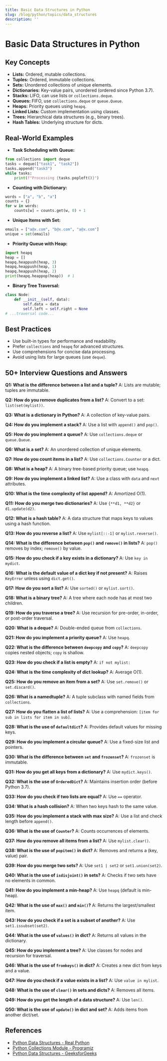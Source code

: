 ```yaml
---
title: Basic Data Structures in Python
slug: /blog/python/topics/data_structures
description: ''
---
```

# Basic Data Structures in Python

## Key Concepts
- **Lists:** Ordered, mutable collections.
- **Tuples:** Ordered, immutable collections.
- **Sets:** Unordered collections of unique elements.
- **Dictionaries:** Key-value pairs, unordered (ordered since Python 3.7).
- **Stacks:** LIFO, can use lists or `collections.deque`.
- **Queues:** FIFO, use `collections.deque` or `queue.Queue`.
- **Heaps:** Priority queues using `heapq`.
- **Linked Lists:** Custom implementation using classes.
- **Trees:** Hierarchical data structures (e.g., binary trees).
- **Hash Tables:** Underlying structure for dicts.

## Real-World Examples
- **Task Scheduling with Queue:**
```python
from collections import deque
tasks = deque(["task1", "task2"])
tasks.append("task3")
while tasks:
    print(f"Processing {tasks.popleft()}")
```
- **Counting with Dictionary:**
```python
words = ["a", "b", "a"]
counts = {}
for w in words:
    counts[w] = counts.get(w, 0) + 1
```
- **Unique Items with Set:**
```python
emails = ["a@x.com", "b@x.com", "a@x.com"]
unique = set(emails)
```
- **Priority Queue with Heap:**
```python
import heapq
heap = []
heapq.heappush(heap, 3)
heapq.heappush(heap, 1)
heapq.heappush(heap, 2)
print(heapq.heappop(heap))  # 1
```
- **Binary Tree Traversal:**
```python
class Node:
    def __init__(self, data):
        self.data = data
        self.left = self.right = None
# ...traversal code...
```

## Best Practices
- Use built-in types for performance and readability.
- Prefer `collections` and `heapq` for advanced structures.
- Use comprehensions for concise data processing.
- Avoid using lists for large queues (use `deque`).

## 50+ Interview Questions and Answers

**Q1: What is the difference between a list and a tuple?**
A: Lists are mutable; tuples are immutable.

**Q2: How do you remove duplicates from a list?**
A: Convert to a set: `list(set(mylist))`.

**Q3: What is a dictionary in Python?**
A: A collection of key-value pairs.

**Q4: How do you implement a stack?**
A: Use a list with `append()` and `pop()`.

**Q5: How do you implement a queue?**
A: Use `collections.deque` or `queue.Queue`.

**Q6: What is a set?**
A: An unordered collection of unique elements.

**Q7: How do you count items in a list?**
A: Use `collections.Counter` or a dict.

**Q8: What is a heap?**
A: A binary tree-based priority queue; use `heapq`.

**Q9: How do you implement a linked list?**
A: Use a class with `data` and `next` attributes.

**Q10: What is the time complexity of list append?**
A: Amortized O(1).

**Q11: How do you merge two dictionaries?**
A: Use `{**d1, **d2}` or `d1.update(d2)`.

**Q12: What is a hash table?**
A: A data structure that maps keys to values using a hash function.

**Q13: How do you reverse a list?**
A: Use `mylist[::-1]` or `mylist.reverse()`.

**Q14: What is the difference between `pop()` and `remove()` in lists?**
A: `pop()` removes by index; `remove()` by value.

**Q15: How do you check if a key exists in a dictionary?**
A: Use `key in mydict`.

**Q16: What is the default value of a dict key if not present?**
A: Raises `KeyError` unless using `dict.get()`.

**Q17: How do you sort a list?**
A: Use `sorted()` or `mylist.sort()`.

**Q18: What is a binary tree?**
A: A tree where each node has at most two children.

**Q19: How do you traverse a tree?**
A: Use recursion for pre-order, in-order, or post-order traversal.

**Q20: What is a deque?**
A: Double-ended queue from `collections`.

**Q21: How do you implement a priority queue?**
A: Use `heapq`.

**Q22: What is the difference between `deepcopy` and `copy`?**
A: `deepcopy` copies nested objects; `copy` is shallow.

**Q23: How do you check if a list is empty?**
A: `if not mylist:`

**Q24: What is the time complexity of dict lookup?**
A: Average O(1).

**Q25: How do you remove an item from a set?**
A: Use `set.remove()` or `set.discard()`.

**Q26: What is a namedtuple?**
A: A tuple subclass with named fields from `collections`.

**Q27: How do you flatten a list of lists?**
A: Use a comprehension: `[item for sub in lists for item in sub]`.

**Q28: What is the use of `defaultdict`?**
A: Provides default values for missing keys.

**Q29: How do you implement a circular queue?**
A: Use a fixed-size list and pointers.

**Q30: What is the difference between `set` and `frozenset`?**
A: `frozenset` is immutable.

**Q31: How do you get all keys from a dictionary?**
A: Use `mydict.keys()`.

**Q32: What is the use of `OrderedDict`?**
A: Maintains insertion order (before Python 3.7).

**Q33: How do you check if two lists are equal?**
A: Use `==` operator.

**Q34: What is a hash collision?**
A: When two keys hash to the same value.

**Q35: How do you implement a stack with max size?**
A: Use a list and check length before `append()`.

**Q36: What is the use of `Counter`?**
A: Counts occurrences of elements.

**Q37: How do you remove all items from a list?**
A: Use `mylist.clear()`.

**Q38: What is the use of `popitem()` in dict?**
A: Removes and returns a (key, value) pair.

**Q39: How do you merge two sets?**
A: Use `set1 | set2` or `set1.union(set2)`.

**Q40: What is the use of `isdisjoint()` in sets?**
A: Checks if two sets have no elements in common.

**Q41: How do you implement a min-heap?**
A: Use `heapq` (default is min-heap).

**Q42: What is the use of `max()` and `min()`?**
A: Returns the largest/smallest item.

**Q43: How do you check if a set is a subset of another?**
A: Use `set1.issubset(set2)`.

**Q44: What is the use of `values()` in dict?**
A: Returns all values in the dictionary.

**Q45: How do you implement a tree?**
A: Use classes for nodes and recursion for traversal.

**Q46: What is the use of `fromkeys()` in dict?**
A: Creates a new dict from keys and a value.

**Q47: How do you check if a value exists in a list?**
A: Use `value in mylist`.

**Q48: What is the use of `clear()` in sets and dicts?**
A: Removes all items.

**Q49: How do you get the length of a data structure?**
A: Use `len()`.

**Q50: What is the use of `update()` in dict and set?**
A: Adds items from another dict/set.

## References
- [Python Data Structures - Real Python](https://realpython.com/python-data-structures/)
- [Python Collections Module - Programiz](https://www.programiz.com/python-programming/collections)
- [Python Data Structures - GeeksforGeeks](https://www.geeksforgeeks.org/python-data-structures/)
